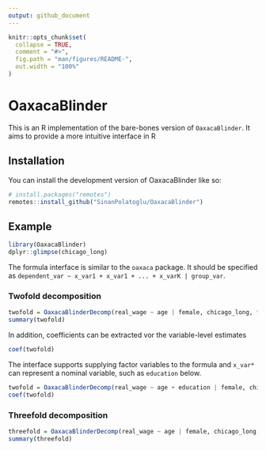 ```yaml
---
output: github_document
---
```


<!-- README.md is generated from README.Rmd. Please edit that file -->

```r
knitr::opts_chunk$set(
  collapse = TRUE,
  comment = "#>",
  fig.path = "man/figures/README-",
  out.width = "100%"
)
```

# OaxacaBlinder

<!-- badges: start -->
<!-- badges: end -->

This is an R implementation of the bare-bones version of `OaxacaBlinder`.
It aims to provide a more intuitive interface in R

## Installation

You can install the development version of OaxacaBlinder like so:

``` r
# install.packages("remotes")
remotes::install_github("SinanPolatoglu/OaxacaBlinder")
```

## Example

```r
library(OaxacaBlinder)
dplyr::glimpse(chicago_long)
```

The formula interface is similar to the `oaxaca` package.
It should be specified as `dependent_var ~ x_var1 + x_var1 + ... + x_varK | group_var`.

### Twofold decomposition

```r
twofold = OaxacaBlinderDecomp(real_wage ~ age | female, chicago_long, type = "twofold")
summary(twofold)
```

In addition, coefficients can be extracted vor the variable-level estimates

```r
coef(twofold)
```

The interface supports supplying factor variables to the formula and `x_var*` can represent a nominal variable, such as `education` below.

```r
twofold = OaxacaBlinderDecomp(real_wage ~ age + education | female, chicago_long, type = "twofold")
coef(twofold)
```

### Threefold decomposition

```r
threefold = OaxacaBlinderDecomp(real_wage ~ age | female, chicago_long, type = "threefold")
summary(threefold)
```
